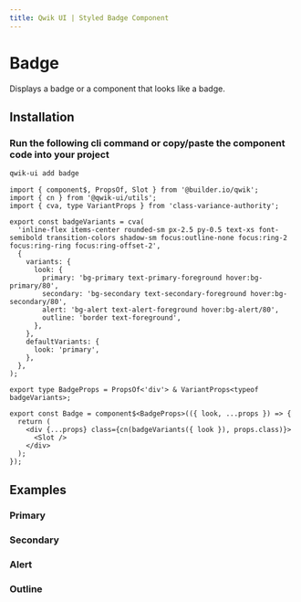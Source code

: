 ```yaml
---
title: Qwik UI | Styled Badge Component
---
```



<StatusBanner status={statusByComponent.styled.Badge} />

# Badge

Displays a badge or a component that looks like a badge.

## Installation

### Run the following cli command or copy/paste the component code into your project

```sh
qwik-ui add badge
```

```tsx
import { component$, PropsOf, Slot } from '@builder.io/qwik';
import { cn } from '@qwik-ui/utils';
import { cva, type VariantProps } from 'class-variance-authority';

export const badgeVariants = cva(
  'inline-flex items-center rounded-sm px-2.5 py-0.5 text-xs font-semibold transition-colors shadow-sm focus:outline-none focus:ring-2 focus:ring-ring focus:ring-offset-2',
  {
    variants: {
      look: {
        primary: 'bg-primary text-primary-foreground hover:bg-primary/80',
        secondary: 'bg-secondary text-secondary-foreground hover:bg-secondary/80',
        alert: 'bg-alert text-alert-foreground hover:bg-alert/80',
        outline: 'border text-foreground',
      },
    },
    defaultVariants: {
      look: 'primary',
    },
  },
);

export type BadgeProps = PropsOf<'div'> & VariantProps<typeof badgeVariants>;

export const Badge = component$<BadgeProps>(({ look, ...props }) => {
  return (
    <div {...props} class={cn(badgeVariants({ look }), props.class)}>
      <Slot />
    </div>
  );
});
```

## Examples

### Primary

<Showcase name="primary" vertical />

### Secondary

<Showcase name="secondary" vertical />

### Alert

<Showcase name="alert" vertical />

### Outline

<Showcase name="outline" vertical />
